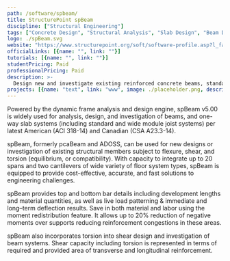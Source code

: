 ```yaml
---
path: /software/spbeam/
title: StructurePoint spBeam
discipline: ["Structural Engineering"]
tags: ["Concrete Design", "Structural Analysis", "Slab Design", "Beam Design"]
logo: ./spBeam.svg
website: "https://www.structurepoint.org/soft/software-profile.asp?l_family_id=52"
officialLinks: [{name: "", link: ""}]
tutorials: [{name: "", link: ""}]
studentPricing: Paid
professionalPricing: Paid
description: >-
  Design new and investigate existing reinforced concrete beams, standard and wide module joists, and one-way slab systems.
projects: [{name: "text", link: "www", image: ./placeholder.png, description: "blah blah"}]
---
```


Powered by the dynamic frame analysis and design engine, spBeam v5.00 is widely used for analysis, design, and investigation of beams, and one-way slab systems (including standard and wide module joist systems) per latest American (ACI 318-14) and Canadian (CSA A23.3-14).

spBeam, formerly pcaBeam and ADOSS, can be used for new designs or investigation of existing structural members subject to flexure, shear, and torsion (equilibrium, or compatibility). With capacity to integrate up to 20 spans and two cantilevers of wide variety of floor system types, spBeam is equipped to provide cost-effective, accurate, and fast solutions to engineering challenges.

spBeam provides top and bottom bar details including development lengths and material quantities, as well as live load patterning & immediate and long–term deflection results. Save in both material and labor using the moment redistribution feature. It allows up to 20% reduction of negative moments over supports reducing reinforcement congestions in these areas.

spBeam also incorporates torsion into shear design and investigation of beam systems. Shear capacity including torsion is represented in terms of required and provided area of transverse and longitudinal reinforcement.
